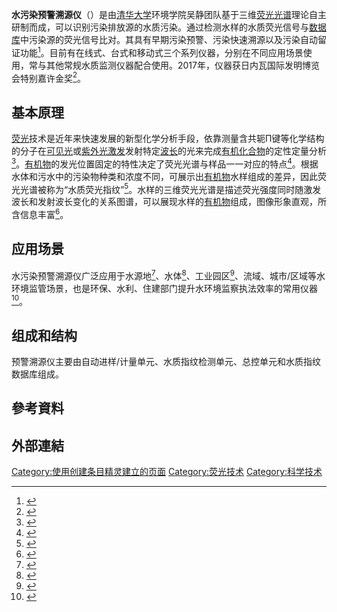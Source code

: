 '''水污染预警溯源仪'''（{{lang-en|'''Pollution early-warning and identification of pollution discharge source instrument'''}}）是由[[清华大学|清华大学]]环境学院吴静团队基于三维[[荧光光谱|荧光光谱]]理论自主研制而成，可以识别污染排放源的水质污染。通过检测水样的水质荧光信号与[[数据库|数据库]]中污染源的荧光信号比对。其具有早期污染预警、污染快速溯源以及污染自动留证功能<ref>{{cite web |title=科技日报盘点2018年国内十大技术突破：22纳米光刻机、大型航天器回收 |url=https://www.guancha.cn/industry-science/2018_12_28_484917.shtml |website=www.guancha.cn |accessdate=2020-10-09 |language=zh-hans}}</ref>。目前有在线式、台式和移动式三个系列仪器，分别在不同应用场景使用，常与其他常规水质监测仪器配合使用。2017年，仪器获日内瓦国际发明博览会特别嘉许金奖<ref>{{cite web |title=清华大学发明仪器获日内瓦国际发明博览会特别嘉许金奖 |url=https://www.instrument.com.cn/news/20170410/216642.shtml |website=www.instrument.com.cn |accessdate=2020-10-09 |archive-date=2017-04-14 |archive-url=https://web.archive.org/web/20170414234622/http://www.instrument.com.cn/news/20170410/216642.shtml |dead-url=no }}</ref>。<br>

== 基本原理 ==
[[荧光|荧光]]技术是近年来快速发展的新型化学分析手段，依靠测量含共轭Π键等化学结构的分子在[[可见光|可见光]]或[[紫外光|紫外光]][[激发|激发]]发射特定[[波长|波长]]的光来完成[[有机化合物|有机化合物]]的定性定量分析<ref>{{cite book |title=Ying guang fen xi fa |publisher=Ke xue chu ban she |location=Bei jing |isbn=7-03-017295-7 |edition=3ban |accessdate=2020-10-09}}</ref>。[[有机物|有机物]]的发光位置固定的特性决定了荧光光谱与样品一一对应的特点<ref>{{cite web |last1=Carstea |first1=Elfrida M. |last2=Bridgeman |first2=John |last3=Baker |first3=Andy |last4=Reynolds |first4=Darren M. |title=Fluorescence spectroscopy for wastewater monitoring: A review |url=https://www.sciencedirect.com/science/article/abs/pii/S0043135416301488 |website=Water Research |accessdate=2020-10-09 |pages=205–219 |language=en |doi=10.1016/j.watres.2016.03.021 |date=2016-05-15 |archive-date=2021-02-25 |archive-url=https://web.archive.org/web/20210225030520/http://www.sciencedirect.com/science/article/abs/pii/S0043135416301488 |dead-url=no }}</ref>。根据水体和污水中的污染物种类和浓度不同，可展示出[[有机物|有机物]]水样组成的差异，因此荧光光谱被称为“水质荧光指纹”<ref>{{cite journal |last1=吴 |first1=静 |last2=崔 |first2=硕 |last3=苏 |first3=伟 |last4=曹 |first4=知平 |title=北京城市水体的三维荧光特征 |journal=光谱学与光谱分析 |date=2011 |volume=31 |issue=06 |pages=1562–1566 |url=https://kns.cnki.net/kcms/detail/detail.aspx?dbcode=CJFD&dbname=CJFD2011&filename=GUAN201106038&v=MzE0MjZxZmJ1ZG9GeTNsVUwvUElqaktZTEc0SDlETXFZOUdiSVI4ZVgxTHV4WVM3RGgxVDNxVHJXTTFGckNVUjc= |accessdate=2020-10-09 |issn=1000-0593}}</ref>。水样的三维荧光光谱是描述荧光强度同时随激发波长和发射波长变化的关系图谱，可以展现水样的[[有机物|有机物]]组成，图像形象直观，所含信息丰富<ref>{{cite journal |last1=李 |first1=宏斌 |last2=刘 |first2=文清 |last3=张 |first3=玉钧 |last4=赵 |first4=南京 |last5=王 |first5=志刚 |title=水体中溶解有机物激光诱导荧光光谱分析方法 |journal=光谱学与光谱分析 |date=2006 |issue=11 |pages=2065–2068 |url=https://kns.cnki.net/kcms/detail/detail.aspx?dbcode=CJFD&dbname=CJFD2006&filename=GUAN200611026&v=MDcyMjlEaDFUM3FUcldNMUZyQ1VSN3FmYnVkb0Z5M2xWYnJCSWpqS1lMRzRIdGZOcm85SFlvUjhlWDFMdXhZUzc= |accessdate=2020-10-09 |issn=1000-0593}}</ref>。

== 应用场景 ==
水污染预警溯源仪广泛应用于水源地<ref>{{cite journal |title=水纹预警溯源仪在水质监测的应用:以水源地为例 - 中国知网 |journal=kns.cnki.net |url=https://kns.cnki.net/KCMS/detail/detail.aspx?dbcode=IPFD&dbname=IPFD9914&filename=XYGJ201411001046&v=MDQzMDloTkt1aGRobmo5OFRuanFxeGRFZU1PVUtyaWZadTl1Rml2bFU3YkpJbDhWUFRUTVpMRzRIOVhOcm85Rlplc0xD}}</ref>、水体<ref>{{cite journal |last1=吕 |first1=清 |last2=顾 |first2=俊强 |last3=徐 |first3=诗琴 |last4=吴 |first4=静 |title=水纹预警溯源技术在地表水水质监测的应用 |journal=中国环境监测 |date=2015 |volume=31 |issue=01 |pages=152–156 |url=https://kns.cnki.net/KCMS/detail/detail.aspx?dbcode=CJFQ&dbname=CJFDLAST2015&filename=IAOB201501034&v=MjY1MjVMRzRIOVRNcm85R1lJUjhlWDFMdXhZUzdEaDFUM3FUcldNMUZyQ1VSTE9lWitSdUZ5SGtVTDdJTEN6RWI= |issn=1002-6002}}</ref>、工业园区<ref>{{cite journal |last1=吕 |first1=清 |last2=徐 |first2=诗琴 |last3=顾 |first3=俊强 |last4=王 |first4=士峰 |last5=吴 |first5=静 |last6=程 |first6=澄 |last7=汤 |first7=久凯 |title=基于水纹识别的水体污染溯源案例研究 |journal=光谱学与光谱分析 |date=2016 |volume=36 |issue=08 |pages=2590–2595 |url=https://kns.cnki.net/KCMS/detail/detail.aspx?dbcode=CJFQ&dbname=CJFDLAST2016&filename=GUAN201608047&v=MTE4NjhaK1J0RnlEblZyck5JampLWUxHNEg5Zk1wNDlCWTRSOGVYMUx1eFlTN0RoMVQzcVRyV00xRnJDVVJMT2U= |issn=1000-0593}}</ref>、流域、城市/区域等水环境监管场景，也是环保、水利、住建部门提升水环境监察执法效率的常用仪器<ref>{{cite web |title=“指纹”除了能破案，还能逮非法排污！--人民网环保频道--人民网 |url=http://env.people.com.cn/n1/2017/1115/c1010-29648598.html |website=env.people.com.cn |access-date=2020-09-21 |archive-date=2017-11-21 |archive-url=https://web.archive.org/web/20171121212802/http://env.people.com.cn/n1/2017/1115/c1010-29648598.html |dead-url=no }}</ref>。

== 组成和结构 ==
预警溯源仪主要由自动进样/计量单元、水质指纹检测单元、总控单元和水质指纹数据库组成。

== 參考資料 ==
{{Reflist|2}}

== 外部連結 ==

[[Category:使用创建条目精灵建立的页面|Category:使用创建条目精灵建立的页面]]
[[Category:荧光技术|Category:荧光技术]]
[[Category:科学技术|Category:科学技术]]